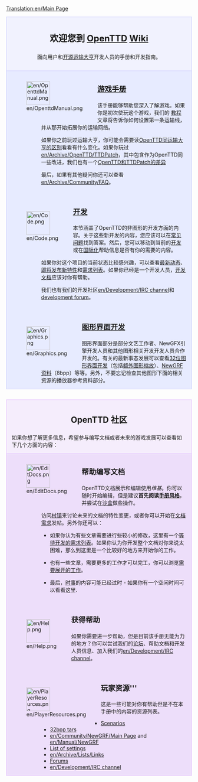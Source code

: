 [[Translation:en/Main Page]]

<div style="background-color: #f1f2fe; border: 1px solid #c7c8fe; margin: 0; padding: 1em 1em 1em 1em; text-align:center">
<div style="font-size:1.7em; font-weight:bold"> 欢迎您到 <span class="plainlinks">[http://www.openttd.org/ OpenTTD]</span> [http://zh.wikipedia.org/wiki/Wiki Wiki]</div>
面向用户和[http://www.opensource.org/ 开源][[en/Archive/OpenTTD/Transport Tycoon Deluxe|运输大亨]]开发人员的手册和开发指南。
</div>
<div style="background-color: #E7EBFF; border: 1px solid #c7c8fe; border-top:none; padding: 1em 1em 0em 1em; margin-bottom:2em">
<div style="float:left">[[File:en/OpenttdManual.png|64px]]</div>
<div style="margin-left:80px; margin-bottom:4em">
<div style="font-size:1.4em; font-weight:bold">[[zh/Manual/Main Page|游戏手册]]</div>
该手册能够帮助您深入了解游戏。如果你是初次使玩这个游戏，我们的 [[zh/Manual/Tutorial/教程|教程]] 文章将告诉你如何设置第一条运输线，并从那开始拓展你的运输网络。

如果你之前玩过运输大亨，你可能会需要读[[en/Archive/OpenTTD/Changes from TTD|OpenTTD同运输大亨的区别]]看看有什么变化。如果你玩过[[en/Archive/OpenTTD/TTDPatch]]，其中包含作为OpenTTD同一些改进，我们也有一个[[en/Archive/OpenTTD/Comparison of OpenTTD and TTDPatch features|OpenTTD和TTDPatch的差异]]

最后，如果有其他疑问你还可以查看 [[en/Archive/Community/FAQ]]。
</div>

<div style="float:left">[[File:en/Code.png|64px]]</div>
<div style="margin-left:80px; margin-bottom:4em">
<div style="font-size:1.4em; font-weight:bold">[[en/Development/Main Page|开发]]</div>
本节涵盖了OpenTTD的非图形的开发方面的内容。关于这些新开发的内容，您应该可以在[[en/Development/FAQ development|常见问题]]找到答案。然后，您可以移动到当前的[[en/Development/Main Page|开发]]或在[[en/Archive/Community/Internationalization|国际化]]帮助信息是否有你的需要的内容。

如果你对这个项目的当前状态比较感兴趣，可以查看[[en/Recent and Current Developments|最新动态]]、[[en/Archive/Lists/Roadmap|即将发布新特性]]和[[en/Archive/Community/Requested features|需求列表]]。如果你已经是一个开发人员，[[en/Development/Main Page|开发文档]]应该对你有帮助。

我们也有我们的开发社区[[en/Development/IRC channel]]和[http://www.tt-forums.net/viewforum.php?f=33 development forum]。
</div>

<div style="float:left">[[File:en/Graphics.png|64px]]</div>
<div style="margin-left:80px; margin-bottom:1em; min-height:64px">
<div style="font-size:1.4em; font-weight:bold">[[en/Development/NewGRF/Main Page|图形界面开发]]</div>
图形界面部分是部分文艺工作者、NewGFX引擎开发人员和其他图形相关开发开发人员合作开发的。有关的最新事态发展可以查看[[en/Archive/Old 32bpp/32bit Graphics Development|32位图形界面开发]]（包括[[en/Community/NewGRF/Playing with 32 bpp graphics|额外图形缩放]]）、[[en/Manual/NewGRF|NewGRF资料]]（8bpp）等等。另外，不要忘记检查其他图形下面的相关资源的播放器参考资料部分。
</div>

</div>

<div style="background-color: #F5EDFC; border: 1px solid #E1BBFF; margin: 0; padding: 1em 1em 0em 1em;">
<div style="font-size:1.6em; font-weight:bold; text-align:center">OpenTTD 社区</div>
如果你想了解更多信息，希望参与编写文档或者未来的游戏发展可以查看如下几个方面的内容：
</div>

<div style="background-color: #EDDEFA; border: 1px solid #E1BBFF; border-top:none; padding: 1em 1em 0em 1em;">

<div style="float:left">[[File:en/EditDocs.png|64px]]</div>
<div style="margin-left:80px; margin-bottom:4em">
<div style="font-size:1.4em; font-weight:bold">帮助编写文档</div> 
OpenTTD文档展示和编辑使用<em>维基</em>。你可以随时开始编辑，但是建议'''首先阅读[[en/Wiki/Manual of Style|手册风格]]'''，并尝试在[[en/Sandbox|沙盒]]做些操作。

访问[[en/Archive/Community/Village Pump|村镇]]来讨论未来的文档的特性变更，或者你可以开始在[[en/OOpenTTD/Requested Articles|文档需求]]发帖。另外你还可以：

*如果你认为有些文章需要进行些较小的修改，这里有一个[[:Category:en/Manual/Base Set/Aircraft/To do|等待开发的需求列表]]。如果你认为你开发整个文档对你来说太困难，那么到这里是一个比较好的地方来开始你的工作。

*也有一些文章，需要更多的工作才可以完工，你可以浏览[[:Category:en/Manual/Base Set/Industries/Articles to be expanded|需要展开的工作]]。

*最后，[[:Category:en/Current events|时事]]的内容可能已经过时 - 如果你有一个空闲时间可以看看这里.
</div>

<div style="float:left">[[File:en/Help.png|64px]]</div>
<div style="margin-left:80px; margin-bottom:4em">
<div style="font-size:1.4em; font-weight:bold">获得帮助</div>
如果你需要进一步帮助，但是目前该手册无能为力的地方？你可以尝试我们的[http://www.tt-forums.net/viewforum.php?f=55 论坛]、帮助文档和开发人员信息、加入我们的[[en/Development/IRC channel]]。
</div>

<div style="float:left">[[File:en/PlayerResources.png|64px]]</div>
<div style="margin-left:80px; margin-bottom:1em">
<div style="font-size:1.4em; font-weight:bold">玩家资源'''</div>
这是一些可能对你有帮助但是不在本手册中的内容的资源列表。
*[[en/Community/Scenarios/Main Page|Scenarios]]
*[[en/Archive/Old 32bpp/List of downloadable 32 bpp tars|32bpp tars]]
*[[en/Community/NewGRF/Main Page]] and [[en/Manual/NewGRF]]
*[[en/Archive/Manual/Settings/Advanced Settings|List of settings]]
*[[en/Archive/Lists/Links]]
*[http://www.tt-forums.net/viewforum.php?f=55 Forums]
*[[en/Development/IRC channel]]
</div>
</div>